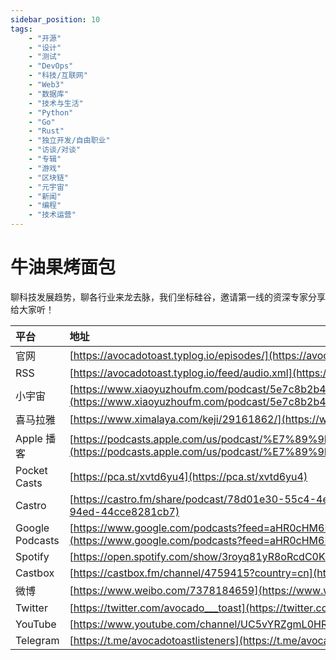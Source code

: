 ---
sidebar_position: 10
tags:
    - "开源"
    - "设计"
    - "测试"
    - "DevOps"
    - "科技/互联网"
    - "Web3"
    - "数据库"
    - "技术与生活"
    - "Python"
    - "Go"
    - "Rust"
    - "独立开发/自由职业"
    - "访谈/对谈"
    - "专辑"
    - "游戏"
    - "区块链"
    - "元宇宙"
    - "新闻"
    - "编程"
    - "技术运营"
---

# 牛油果烤面包

聊科技发展趋势，聊各行业来龙去脉，我们坐标硅谷，邀请第一线的资深专家分享给大家听！

| 平台 | 地址 |
|:--|:----|
| 官网 | [https://avocadotoast.typlog.io/episodes/](https://avocadotoast.typlog.io/episodes/) |
| RSS | [https://avocadotoast.typlog.io/feed/audio.xml](https://avocadotoast.typlog.io/feed/audio.xml) |
| 小宇宙 | [https://www.xiaoyuzhoufm.com/podcast/5e7c8b2b418a84a046e3ecbc](https://www.xiaoyuzhoufm.com/podcast/5e7c8b2b418a84a046e3ecbc) |
| 喜马拉雅 | [https://www.ximalaya.com/keji/29161862/](https://www.ximalaya.com/keji/29161862/) |
| Apple 播客 | [https://podcasts.apple.com/us/podcast/%E7%89%9B%E6%B2%B9%E6%9E%9C%E7%83%A4%E9%9D%A2%E5%8C%85/id1479918340](https://podcasts.apple.com/us/podcast/%E7%89%9B%E6%B2%B9%E6%9E%9C%E7%83%A4%E9%9D%A2%E5%8C%85/id1479918340) |
| Pocket Casts | [https://pca.st/xvtd6yu4](https://pca.st/xvtd6yu4) |
| Castro | [https://castro.fm/share/podcast/78d01e30-55c4-4ea5-94ed-44cce8281cb7](https://castro.fm/share/podcast/78d01e30-55c4-4ea5-94ed-44cce8281cb7) |
| Google Podcasts | [https://www.google.com/podcasts?feed=aHR0cHM6Ly9hbmNob3IuZm0vcy9lM2UxZmQwL3BvZGNhc3QvcnNz](https://www.google.com/podcasts?feed=aHR0cHM6Ly9hbmNob3IuZm0vcy9lM2UxZmQwL3BvZGNhc3QvcnNz) |
| Spotify | [https://open.spotify.com/show/3royq81yR8oRcdC0KxXBhY](https://open.spotify.com/show/3royq81yR8oRcdC0KxXBhY) |
| Castbox | [https://castbox.fm/channel/4759415?country=cn](https://castbox.fm/channel/4759415?country=cn) |
| 微博 | [https://www.weibo.com/7378184659](https://www.weibo.com/7378184659) |
| Twitter | [https://twitter.com/avocado___toast](https://twitter.com/avocado___toast) |
| YouTube | [https://www.youtube.com/channel/UC5vYRZgmL0HRQDvpXUwvOkg](https://www.youtube.com/channel/UC5vYRZgmL0HRQDvpXUwvOkg) |
| Telegram | [https://t.me/avocadotoastlisteners](https://t.me/avocadotoastlisteners) |
